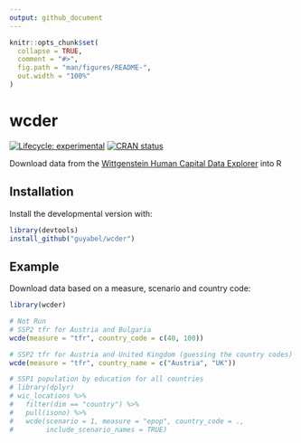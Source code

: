 ```yaml
---
output: github_document
---
```


<!-- README.md is generated from README.Rmd. Please edit that file -->

```r
knitr::opts_chunk$set(
  collapse = TRUE,
  comment = "#>",
  fig.path = "man/figures/README-",
  out.width = "100%"
)
```

# wcder

<!-- badges: start -->
[![Lifecycle: experimental](https://img.shields.io/badge/lifecycle-experimental-orange.svg)](https://www.tidyverse.org/lifecycle/#experimental)
[![CRAN status](https://www.r-pkg.org/badges/version/wcder)](https://CRAN.R-project.org/package=wcder)
<!-- badges: end -->

Download data from the [Wittgenstein Human Capital Data Explorer](http://dataexplorer.wittgensteincentre.org/wcde-v2/) into R

## Installation

<!-- You can install the released version of wcder from [CRAN](https://CRAN.R-project.org) with: -->

<!-- ``` r -->
<!-- install.packages("wcder") -->
<!-- ``` -->

Install the developmental version with:

``` r
library(devtools)
install_github("guyabel/wcder")
```

## Example

Download data based on a measure, scenario and country code:

```r
library(wcder)

# Not Run
# SSP2 tfr for Austria and Bulgaria
wcde(measure = "tfr", country_code = c(40, 100))

# SSP2 tfr for Austria and United Kingdom (guessing the country codes)
wcde(measure = "tfr", country_name = c("Austria", "UK"))

# SSP1 population by education for all countries
# library(dplyr)
# wic_locations %>%
#   filter(dim == "country") %>%
#   pull(isono) %>%
#   wcde(scenario = 1, measure = "epop", country_code = .,
#        include_scenario_names = TRUE)
```

<!-- What is special about using `README.Rmd` instead of just `README.md`? You can include R chunks like so: -->

<!-- ```{r cars} -->
<!-- summary(cars) -->
<!-- ``` -->

<!-- You'll still need to render `README.Rmd` regularly, to keep `README.md` up-to-date. -->

<!-- You can also embed plots, for example: -->

<!-- ```{r pressure, echo = FALSE} -->
<!-- plot(pressure) -->
<!-- ``` -->

<!-- In that case, don't forget to commit and push the resulting figure files, so they display on GitHub! -->
